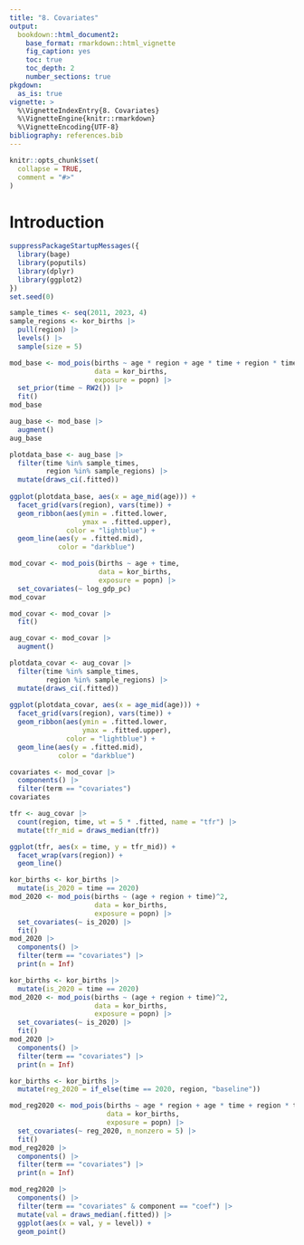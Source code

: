 ```yaml
---
title: "8. Covariates"
output:
  bookdown::html_document2:
    base_format: rmarkdown::html_vignette
    fig_caption: yes
    toc: true
    toc_depth: 2
    number_sections: true
pkgdown:
  as_is: true
vignette: >
  %\VignetteIndexEntry{8. Covariates}
  %\VignetteEngine{knitr::rmarkdown}
  %\VignetteEncoding{UTF-8}
bibliography: references.bib
---
```


```r
knitr::opts_chunk$set(
  collapse = TRUE,
  comment = "#>"
)
```

# Introduction

```r
suppressPackageStartupMessages({
  library(bage)
  library(poputils)
  library(dplyr)
  library(ggplot2)
})
set.seed(0)
```


```r
sample_times <- seq(2011, 2023, 4)
sample_regions <- kor_births |>
  pull(region) |>
  levels() |>
  sample(size = 5)
```


```r
mod_base <- mod_pois(births ~ age * region + age * time + region * time,
                     data = kor_births,
                     exposure = popn) |>
  set_prior(time ~ RW2()) |>
  fit()
mod_base
```

```r
aug_base <- mod_base |>
  augment()
aug_base
```

```r
plotdata_base <- aug_base |>
  filter(time %in% sample_times,
         region %in% sample_regions) |>
  mutate(draws_ci(.fitted))
  
ggplot(plotdata_base, aes(x = age_mid(age))) +
  facet_grid(vars(region), vars(time)) +
  geom_ribbon(aes(ymin = .fitted.lower,
                  ymax = .fitted.upper),
              color = "lightblue") +
  geom_line(aes(y = .fitted.mid),
            color = "darkblue")
```


```r
mod_covar <- mod_pois(births ~ age + time,
                      data = kor_births,
                      exposure = popn) |>
  set_covariates(~ log_gdp_pc)
mod_covar
```

```r
mod_covar <- mod_covar |>
  fit()

aug_covar <- mod_covar |> 
  augment()

plotdata_covar <- aug_covar |>
  filter(time %in% sample_times,
         region %in% sample_regions) |>
  mutate(draws_ci(.fitted))
  
ggplot(plotdata_covar, aes(x = age_mid(age))) +
  facet_grid(vars(region), vars(time)) +
  geom_ribbon(aes(ymin = .fitted.lower,
                  ymax = .fitted.upper),
              color = "lightblue") +
  geom_line(aes(y = .fitted.mid),
            color = "darkblue")
```


```r
covariates <- mod_covar |>
  components() |>
  filter(term == "covariates")
covariates
```

```r
tfr <- aug_covar |>
  count(region, time, wt = 5 * .fitted, name = "tfr") |>
  mutate(tfr_mid = draws_median(tfr))
```

```r
ggplot(tfr, aes(x = time, y = tfr_mid)) +
  facet_wrap(vars(region)) +
  geom_line()
```

```r
kor_births <- kor_births |>
  mutate(is_2020 = time == 2020)
mod_2020 <- mod_pois(births ~ (age + region + time)^2, 
                     data = kor_births,
                     exposure = popn) |>
  set_covariates(~ is_2020) |>
  fit()
mod_2020 |>
  components() |>
  filter(term == "covariates") |>
  print(n = Inf)
```

```r
kor_births <- kor_births |>
  mutate(is_2020 = time == 2020)
mod_2020 <- mod_pois(births ~ (age + region + time)^2, 
                     data = kor_births,
                     exposure = popn) |>
  set_covariates(~ is_2020) |>
  fit()
mod_2020 |>
  components() |>
  filter(term == "covariates") |>
  print(n = Inf)
```

```r
kor_births <- kor_births |>
  mutate(reg_2020 = if_else(time == 2020, region, "baseline"))
```


```r
mod_reg2020 <- mod_pois(births ~ age * region + age * time + region * time, 
                        data = kor_births,
                        exposure = popn) |>
  set_covariates(~ reg_2020, n_nonzero = 5) |>
  fit()
mod_reg2020 |>
  components() |>
  filter(term == "covariates") |>
  print(n = Inf)
```



```r
mod_reg2020 |>
  components() |>
  filter(term == "covariates" & component == "coef") |>
  mutate(val = draws_median(.fitted)) |>
  ggplot(aes(x = val, y = level)) +
  geom_point()
```

